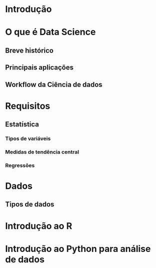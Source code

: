 # Introdução

# O que é Data Science

## Breve histórico

## Principais aplicações

## Workflow da Ciência de dados

# Requisitos

## Estatística

### Tipos de variáveis

### Medidas de tendência central

### Regressões

# Dados

## Tipos de dados

# Introdução ao R

# Introdução ao Python para análise de dados
